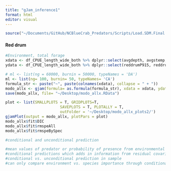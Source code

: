 ```yaml
---
title: "gJam_inference1"
format: html
editor: visual
---
```


```r
source("~/Documents/GitHub/NCBlueCrab_Predators/Scripts/Load.SDM.Final.R")
```

#### Red drum
```r
#Environment, total forage 
xdata <- df_CPUE_length_wide_both %>% dplyr::select(avgdepth, avgstemp, avgssal, avgsdo, NoFishRest, Yearfactor)
ydata <- df_CPUE_length_wide_both %>% dplyr::select(reddrumP915, reddrumP915forageP915, reddrumP915forageP120, smallbluecrabP120) 

# ml <- list(ng = 60000, burnin = 50000, typeNames = 'DA')
ml <- list(ng= 100, burnin= 50, typeNames= 'CA')
formula_str <- paste("~", paste(colnames(xdata), collapse = " + "))
modo_allx <- gjam(formula= as.formula(formula_str), xdata = xdata, ydata = ydata, modelList = ml)
save(modo_allx, file= "~/Desktop/modo_allx.RData")

plot <- list(SMALLPLOTS = T, GRIDPLOTS=T, 
                        SAVEPLOTS = T, PLOTALLY = T, 
                        outFolder = '~/Desktop/modo_allx_plots2/')
gjamPlot(output = modo_allx, plotPars = plot)
modo_allx$fit$DIC
modo_allx$fit$rmspeAll
modo_allx$fit$rmspeBySpec

#conditional and unconditional prediction 

#mean values of predator or probability of presence from environmental covariate values and fitted coefficients 
#conditional predictions which adds in information from residual covariance 
#conditional vs. unconditional prediction in sample 
#can only compare environment vs. species importance through conditional vs. unconditional prediction 
```

